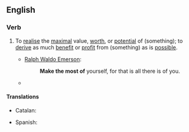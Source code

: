 ==English==

===Verb===
{{en-verb|makes the most of|making the most of|made the most of}}

# {{lb|en|idiomatic|transitive}} To [[realise]] the [[maximal]] value, [[worth]], or [[potential]] of (something); to [[derive]] as much [[benefit]] or [[profit]] from (something) as is [[possible]].
#* [[w:Ralph Waldo Emerson|Ralph Waldo Emerson]]:
#*: '''Make the most of''' yourself, for that is all there is of you.
#* {{quote-journal
|date=Jan. 25, 2011
|author=Les Roopanarine
|title=Wigan 1 - 2 Aston Villa
|work=BBC
|url=http://news.bbc.co.uk/sport2/hi/football/eng_prem/9369947.stm
|page=
|passage=But with the home side likewise unable to '''make the most of''' a period of first-half ascendancy, Villa were swift to make amends on the restart.}}

====Translations====
{{trans-top|realise the maximal value, worth, or potential of}}
* Catalan: {{t+|ca|aprofitar}}
{{trans-mid}}
* Spanish: {{t+|es|aprovechar}}
{{trans-bottom}}